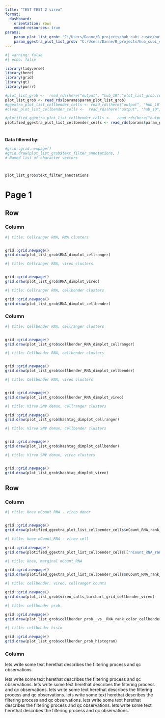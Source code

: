```yaml
---
title: "TEST TEST 2 vireo"
format: 
  dashboard:
    orientation: rows
    embed-resources: true
params: 
    param_plot_list_grob: "C:/Users/Danne/R_projects/hub_cubi_cusco/output/hub_10/plot_list_grob.rds"
    param_ggextra_plot_list_grob: "C:/Users/Danne/R_projects/hub_cubi_cusco/output/hub_10/plotified_plot_list_grob.rds"
---
```



```r
#| warning: false
#| echo: false

library(tidyverse)
library(here)
library(grid)
library(gt)
library(purrr)

#plot_list_grob <-  read_rds(here("output", "hub_10","plot_list_grob.rds"))
plot_list_grob <- read_rds(params$param_plot_list_grob)
#ggextra_plot_list_cellbender_cells <- read_rds(here("output", "hub_10","plot_list_grob.rds"))
#clean_plot_list_cellbender_cells <-  read_rds(here("output", "hub_10","clean_plot_list.rds"))
```


```r
#plotified_ggextra_plot_list_cellbender_cells <-   read_rds(here("output", "hub_10","plotified_plot_list_grob.rds"))
plotified_ggextra_plot_list_cellbender_cells <- read_rds(params$param_ggextra_plot_list_grob)

```

#  {.sidebar}

**Data filtered by:**
```r
#grid::grid.newpage()
#grid.draw(plot_list_grob$text_filter_annotations, )
# Named list of character vectors



plot_list_grob$text_filter_annotations

```


# Page 1

## Row {height="50%"}

### Column {.tabset}

```r
#| title: Cellranger RNA, RNA clusters


grid::grid.newpage()
grid.draw(plot_list_grob$RNA_dimplot_cellranger)

```

```r
#| title: Cellranger RNA, vireo clusters


grid::grid.newpage()
grid.draw(plot_list_grob$RNA_dimplot_vireo)

```

```r
#| title: Cellranger RNA, cellbender clusters

grid::grid.newpage()
grid.draw(plot_list_grob$RNA_dimplot_cellbender)

```

### Column {.tabset}

```r
#| title: Cellbender RNA, cellranger clusters


grid::grid.newpage()
grid.draw(plot_list_grob$cellbender_RNA_dimplot_cellranger)

```

```r
#| title: Cellbender RNA, cellbender clusters


grid::grid.newpage()
grid.draw(plot_list_grob$cellbender_RNA_dimplot_cellbender)

```

```r
#| title: Cellbender RNA, vireo clusters


grid::grid.newpage()
grid.draw(plot_list_grob$cellbender_RNA_dimplot_vireo)

```





```r
#| title: Vireo SNV demux, cellranger clusters

grid::grid.newpage()
grid.draw(plot_list_grob$hashtag_dimplot_cellranger)

```



```r
#| title: Vireo SNV demux, cellbender clusters


grid::grid.newpage()
grid.draw(plot_list_grob$hashtag_dimplot_cellbender)

```

```r
#| title: Vireo SNV demux, vireo clusters


grid::grid.newpage()
grid.draw(plot_list_grob$hashtag_dimplot_vireo)

```




## Row

### Column {.tabset}

```r
#| title: knee nCount_RNA - vireo donor


grid::grid.newpage()
grid.draw(plotified_ggextra_plot_list_cellbender_cells$nCount_RNA_rank__vs__RNA_rank)

```

```r
#| title: knee nCount_RNA - vireo cell

grid::grid.newpage()
grid.draw(plotified_ggextra_plot_list_cellbender_cells[["nCount_RNA_rank__vs__RNA_rank_no_NA"]] )
```

```r
#| title: knee, marginal nCount_RNA

grid::grid.newpage()
grid.draw(plotified_ggextra_plot_list_cellbender_cells$nCount_RNA_rank__vs__RNA_rank_color_cellbender)
```

```r
#| title: cellbender, vireo, cellranger counts

grid::grid.newpage()
grid.draw(plot_list_grob$vireo_calls_barchart_grid_cellbender_vireo)

```

```r
#| title: cellbender prob.

grid::grid.newpage()
grid.draw(plot_list_grob$cellbender_prob__vs__RNA_rank_color_cellbender)

```

```r
#| title: cellbender histo

grid::grid.newpage()
grid.draw(plot_list_grob$cellbender_prob_histogram)

```


### Column

lets write some text herethat describes the filtering process and qc observations.

lets write some text herethat describes the filtering process and qc observations.
lets write some text herethat describes the filtering process and qc observations.
lets write some text herethat describes the filtering process and qc observations.
lets write some text herethat describes the filtering process and qc observations.
lets write some text herethat describes the filtering process and qc observations.
lets write some text herethat describes the filtering process and qc observations.


